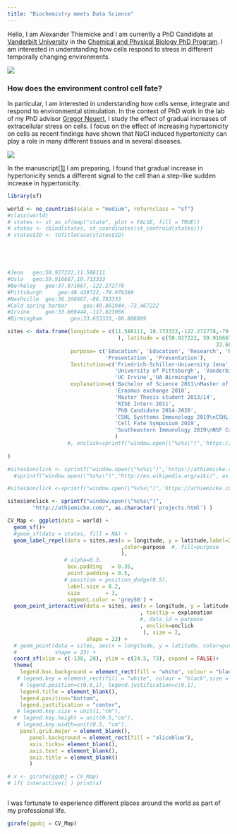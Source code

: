 ```yaml
---
title: "Biochemistry meets Data Science"
---
```

Hello, I am Alexander Thiemicke and I am currently a PhD Candidate at [Vanderbilt University](https://www.vanderbilt.edu/) in the [Chemical and Physical Biology PhD Program](https://medschool.vanderbilt.edu/cpb/person/alexander-thiemicke/). I am interested in understanding how cells respond to stress in different temporally changing environments.

![](mg_7897-web.jpg) 


### How does the environment control cell fate?

In particular, I am interested in understanding how cells sense, integrate and respond to environmental stimulation. In the context of PhD work in the lab of my PhD advisor [Gregor Neuert](https://scholar.google.com/citations?user=k2lm0AIAAAAJ), I study the effect of gradual increases of extracellular stress on cells. I focus on the effect of increasing hypertonicity on cells as recent findings have shown that NaCl induced hypertonicity can play a role in many different tissues and in several diseases.

![](f1.jpg) 

In the manuscript[[1]](https://athiemicke.com/publications.html) I am preparing, I found that gradual increase in hypertonicity sends a different signal to the cell than a step-like sudden increase in hypertonicity.

```r
library(sf)

world <- ne_countries(scale = "medium", returnclass = "sf")
#class(world)
# states <- st_as_sf(map("state", plot = FALSE, fill = TRUE))
# states <- cbind(states, st_coordinates(st_centroid(states)))
# states$ID <- toTitleCase(states$ID)





#Jena 	geo:50.927222,11.586111
#Oslo 	geo:59.916667,10.733333
#Berkeley 	geo:37.871667,-122.272778
#Pittsburgh  	geo:40.439722,-79.976389
#Nashville 	geo:36.166667,-86.783333
#Cold spring harbor 	geo:40.861944,-73.467222
#Irvine 	geo:33.669444,-117.823056
#Birmingham 		geo:33.653333,-86.808889

sites <- data.frame(longitude = c(11.586111, 10.733333,-122.272778,-79.976389,-86.783333,-73.467222,-117.823056,-86.808889
                                   ), latitude = c(50.927222, 59.916667,37.871667,40.439722,36.166667,40.861944,
                                                                  33.669444,  33.653333),
                    purpose= c('Education', 'Education', 'Research', 'Research', 'Education', 'Presentation',
                               'Presentation', 'Presentation'),
                    Institution=c('Friedrich-Schiller-University Jena','University of Oslo','UC Berkeley',
                                  'University of Pittsburgh', 'Vanderbilt University', 'Cold Spring Harbor',
                                  'UC Irvine','UA Birmingham'),
                    explanation=c('Bachelor of Science 2011\nMaster of Science 2014', 
                                  'Erasmus exchange 2010', 
                                  'Master Thesis student 2013/14',
                                  'RISE Intern 2011',
                                  'PhD Candidate 2014-2020',
                                  'CSHL Systtems Immunology 2019\nCSHL Cell Death 2019',
                                  'Cell Fate Symposium 2019',
                                  'Southeastern Immunology 2019\nNSF Computational Modeling Workshop 2019'
                                  )
                   #, onclick=sprintf("window.open(\"%s%s\")",'https://athiemicke.com')
                                  
)

#sites$onclick <- sprintf("window.open(\"%s%s\")",'https://athiemicke.com')
  #sprintf("window.open(\"%s%s\")","http://en.wikipedia.org/wiki/", as.character(crimes$state) )

#sites$onclick <-sprintf("window.open(\"%s%s\")",'https://athiemicke.com', '/')

sites$onclick <- sprintf("window.open(\"%s%s\")",
        "http://athiemicke.com/", as.character('projects.html') )

CV_Map <- ggplot(data = world) +
  geom_sf()+
  #geom_sf(data = states, fill = NA) +
  geom_label_repel(data = sites,aes(x = longitude, y = latitude,label=Institution
                                    ,color=purpose  #, fill=purpose
                                    ),
                  # alpha=0.3,
                   box.padding   = 0.35,
                   point.padding = 0.5,
                  # position = position_dodge(0.5),
                   label.size = 0.2,
                   size        = 3,
                   segment.color = 'grey50') +
  geom_point_interactive(data = sites, aes(x = longitude, y = latitude, color=purpose, fill=purpose
                                          , tooltip = explanation
                                          #, data_id = purpose
                                          , onclick=onclick
                                           ), size = 2, 
                         shape = 23) +
  # geom_point(data = sites, aes(x = longitude, y = latitude, color=purpose, fill=purpose), size = 2, 
  #            shape = 23) +
  coord_sf(xlim = c(-138, 28), ylim = c(24.5, 73), expand = FALSE)+
  theme(
    legend.box.background = element_rect(fill = "white", colour = "black"),
   # legend.key = element_rect(fill = "white", colour = "black",size = 1),
    # legend.position=c(0.6,1), legend.justification=c(0,1), 
    legend.title = element_blank(),
    legend.position="bottom",
    legend.justification = "center", 
   # legend.key.size = unit(1,"cm"),
  #  legend.key.height = unit(0.5,"cm"),
   # legend.key.width=unit(0.5, "cm"),
    panel.grid.major = element_blank(), 
       panel.background = element_rect(fill = "aliceblue"),
       axis.ticks= element_blank(),
       axis.text = element_blank(),
       axis.title = element_blank()
       )

# x <- girafe(ggobj = CV_Map)
# if( interactive() ) print(x)



```

I was fortunate to experience different places around the world as part of my professional life. 
```r
girafe(ggobj = CV_Map)
```